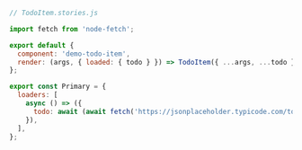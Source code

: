 ```js
// TodoItem.stories.js

import fetch from 'node-fetch';

export default {
  component: 'demo-todo-item',
  render: (args, { loaded: { todo } }) => TodoItem({ ...args, ...todo }),
};

export const Primary = {
  loaders: [
    async () => ({
      todo: await (await fetch('https://jsonplaceholder.typicode.com/todos/1')).json(),
    }),
  ],
};
```
